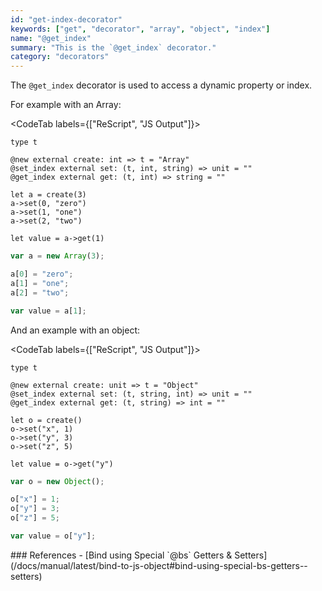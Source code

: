 ```yaml
---
id: "get-index-decorator"
keywords: ["get", "decorator", "array", "object", "index"]
name: "@get_index"
summary: "This is the `@get_index` decorator."
category: "decorators"
---
```


The `@get_index` decorator is used to access a dynamic property or index.

For example with an Array:

<CodeTab labels={["ReScript", "JS Output"]}>

```re
type t

@new external create: int => t = "Array"
@set_index external set: (t, int, string) => unit = ""
@get_index external get: (t, int) => string = ""

let a = create(3)
a->set(0, "zero")
a->set(1, "one")
a->set(2, "two")

let value = a->get(1)
```

```js
var a = new Array(3);

a[0] = "zero";
a[1] = "one";
a[2] = "two";

var value = a[1];
```

</CodeTab>

And an example with an object:

<CodeTab labels={["ReScript", "JS Output"]}>

```re
type t

@new external create: unit => t = "Object"
@set_index external set: (t, string, int) => unit = ""
@get_index external get: (t, string) => int = ""

let o = create()
o->set("x", 1)
o->set("y", 3)
o->set("z", 5)

let value = o->get("y")
```

```js
var o = new Object();

o["x"] = 1;
o["y"] = 3;
o["z"] = 5;

var value = o["y"];
```

</CodeTab>
### References
- [Bind using Special `@bs` Getters & Setters](/docs/manual/latest/bind-to-js-object#bind-using-special-bs-getters--setters)
